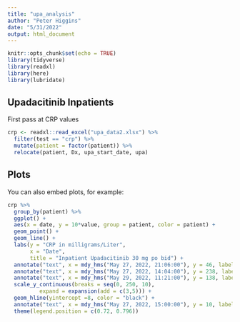 ```yaml
---
title: "upa_analysis"
author: "Peter Higgins"
date: "5/31/2022"
output: html_document
---
```


```r
knitr::opts_chunk$set(echo = TRUE)
library(tidyverse)
library(readxl)
library(here)
library(lubridate)
```

## Upadacitinib Inpatients

First pass at CRP values

```r
crp <- readxl::read_excel("upa_data2.xlsx") %>%
  filter(test == "crp") %>% 
  mutate(patient = factor(patient)) %>% 
  relocate(patient, Dx, upa_start_date, upa) 

```

##  Plots

You can also embed plots, for example:

```r
crp %>% 
  group_by(patient) %>% 
  ggplot() +
  aes(x = date, y = 10*value, group = patient, color = patient) +
  geom_point() +
  geom_line() +
  labs(y = "CRP in milligrams/Liter",
       x = "Date",
       title = "Inpatient Upadacitinib 30 mg po bid") +
  annotate("text", x = mdy_hms("May 27, 2022, 21:06:00"), y = 46, label= "Upa start 3", color = "blue"  ) +
  annotate("text", x = mdy_hms("May 27, 2022, 14:04:00"), y = 238, label= "Upa start 1", color = "red") +
  annotate("text", x = mdy_hms("May 29, 2022, 11:21:00"), y = 138, label= "Upa start 2", color = "forestgreen") +
  scale_y_continuous(breaks = seq(0, 250, 10),
          expand = expansion(add = c(3,5))) +
  geom_hline(yintercept =8, color = "black") +
  annotate("text", x = mdy_hms("May 27, 2022, 15:00:00"), y = 10, label= "Upper Limit of Normal for CRP", color = "black") +
  theme(legend.position = c(0.72, 0.796))

```

